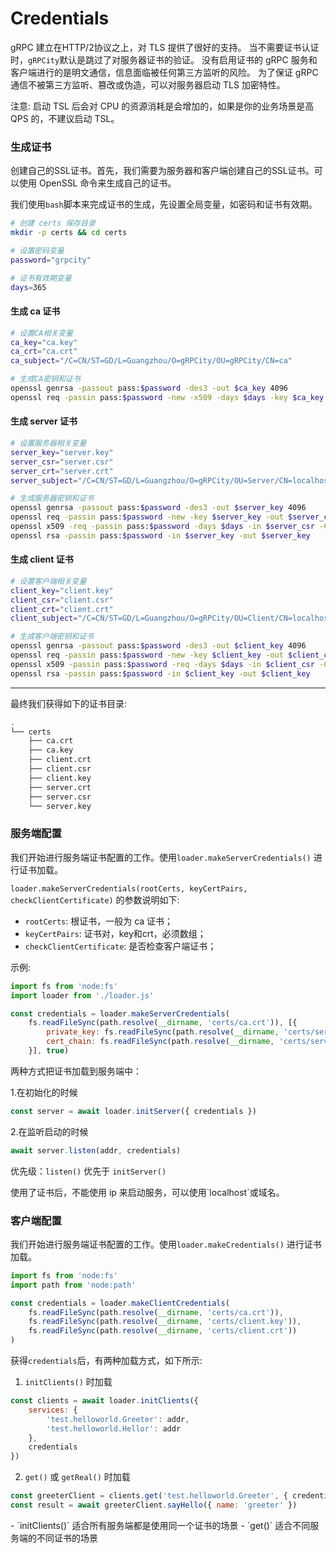 
# Credentials

gRPC 建立在HTTP/2协议之上，对 TLS 提供了很好的支持。
当不需要证书认证时，`gRPCity`默认是跳过了对服务器证书的验证。
没有启用证书的 gRPC 服务和客户端进行的是明文通信，信息面临被任何第三方监听的风险。
为了保证 gRPC 通信不被第三方监听、篡改或伪造，可以对服务器启动 TLS 加密特性。

注意: 启动 TSL 后会对 CPU 的资源消耗是会增加的，如果是你的业务场景是高 QPS 的，不建议启动 TSL。

### 生成证书

创建自己的SSL证书。首先，我们需要为服务器和客户端创建自己的SSL证书。可以使用 OpenSSL 命令来生成自己的证书。

我们使用`bash`脚本来完成证书的生成，先设置全局变量，如密码和证书有效期。

```bash
# 创建 certs 保存目录
mkdir -p certs && cd certs

# 设置密码变量
password="grpcity"

# 证书有效期变量
days=365
```

#### 生成 ca 证书

```bash
# 设置CA相关变量
ca_key="ca.key"
ca_crt="ca.crt"
ca_subject="/C=CN/ST=GD/L=Guangzhou/O=gRPCity/OU=gRPCity/CN=ca"

# 生成CA密钥和证书
openssl genrsa -passout pass:$password -des3 -out $ca_key 4096
openssl req -passin pass:$password -new -x509 -days $days -key $ca_key -out $ca_crt -subj  "$ca_subject"
```

#### 生成 server 证书

```bash
# 设置服务器相关变量
server_key="server.key"
server_csr="server.csr"
server_crt="server.crt"
server_subject="/C=CN/ST=GD/L=Guangzhou/O=gRPCity/OU=Server/CN=localhost"

# 生成服务器密钥和证书
openssl genrsa -passout pass:$password -des3 -out $server_key 4096
openssl req -passin pass:$password -new -key $server_key -out $server_csr -subj  "$server_subject"
openssl x509 -req -passin pass:$password -days $days -in $server_csr -CA $ca_crt -CAkey $ca_key -set_serial 01 -out $server_crt
openssl rsa -passin pass:$password -in $server_key -out $server_key
```

#### 生成 client 证书

```bash
# 设置客户端相关变量
client_key="client.key"
client_csr="client.csr"
client_crt="client.crt"
client_subject="/C=CN/ST=GD/L=Guangzhou/O=gRPCity/OU=Client/CN=localhost"

# 生成客户端密钥和证书
openssl genrsa -passout pass:$password -des3 -out $client_key 4096
openssl req -passin pass:$password -new -key $client_key -out $client_csr -subj  "$client_subject"
openssl x509 -passin pass:$password -req -days $days -in $client_csr -CA $ca_crt -CAkey $ca_key -set_serial 01 -out $client_crt
openssl rsa -passin pass:$password -in $client_key -out $client_key
```

---

最终我们获得如下的证书目录:

```bash filename="Terminal" filename="Terminal"
.
└── certs
    ├── ca.crt
    ├── ca.key
    ├── client.crt
    ├── client.csr
    ├── client.key
    ├── server.crt
    ├── server.csr
    └── server.key
```

### 服务端配置

我们开始进行服务端证书配置的工作。使用`loader.makeServerCredentials()` 进行证书加载。

`loader.makeServerCredentials(rootCerts, keyCertPairs, checkClientCertificate)` 的参数说明如下:

- `rootCerts`: 根证书，一般为 ca 证书；
- `keyCertPairs`: 证书对，key和crt，必须数组；
- `checkClientCertificate`: 是否检查客户端证书；

示例:

```js
import fs from 'node:fs'
import loader from './loader.js'

const credentials = loader.makeServerCredentials(
    fs.readFileSync(path.resolve(__dirname, 'certs/ca.crt')), [{
        private_key: fs.readFileSync(path.resolve(__dirname, 'certs/server.key')),
        cert_chain: fs.readFileSync(path.resolve(__dirname, 'certs/server.crt'))
    }], true)
```

两种方式把证书加载到服务端中：

1.在初始化的时候
```js
const server = await loader.initServer({ credentials })
```

2.在监听启动的时候
```js
await server.listen(addr, credentials)
```

优先级：`listen()` 优先于 `initServer()`

<Callout type="warning">
使用了证书后，不能使用 ip 来启动服务，可以使用`localhost`或域名。
</Callout>

### 客户端配置

我们开始进行服务端证书配置的工作。使用`loader.makeCredentials()` 进行证书加载。

```js
import fs from 'node:fs'
import path from 'node:path'

const credentials = loader.makeClientCredentials(
    fs.readFileSync(path.resolve(__dirname, 'certs/ca.crt')),
    fs.readFileSync(path.resolve(__dirname, 'certs/client.key')),
    fs.readFileSync(path.resolve(__dirname, 'certs/client.crt'))
)
```

获得`credentials`后，有两种加载方式，如下所示:

1. `initClients()` 时加载

```js
const clients = await loader.initClients({
    services: {
        'test.helloworld.Greeter': addr,
        'test.helloworld.Hellor': addr
    },
    credentials
})
```

2. `get()` 或 `getReal()` 时加载

```js
const greeterClient = clients.get('test.helloworld.Greeter', { credentials })
const result = await greeterClient.sayHello({ name: 'greeter' })
```


<Callout type="warning">
- `initClients()` 适合所有服务端都是使用同一个证书的场景
- `get()` 适合不同服务端的不同证书的场景
</Callout>

